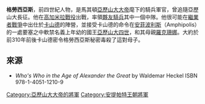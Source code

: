 '''格勞西亞斯'''，前四世紀人物，是馬其頓[[亞歷山大大帝|亞歷山大大帝]]麾下的騎兵軍官，曾追隨亞歷山大長征。他在[[高加米拉戰役|高加米拉戰役]]出戰，率領[[夥友騎兵|夥友騎兵]]其中一個中隊。他很可能在[[繼業者戰爭|繼業者戰爭]]中出仕於[[卡山德|卡山德]]的陣營，並接受卡山德的命令在[[安菲波利斯|安菲波利斯]]（Amphipolis）的一處要塞之中軟禁名義上年幼的國王[[亞歷山大四世_(馬其頓)|亞歷山大四世]]，和其母親[[羅克珊娜|羅克珊娜]]。大約於前310年前後卡山德密令格勞西亞斯秘密毒殺了這對母子。

==來源==
*''Who's Who in the Age of Alexander the Great'' by Waldemar Heckel ISBN 978-1-4051-1210-9

[[Category:亞歷山大大帝的將軍|Category:亞歷山大大帝的將軍]]
[[Category:安提帕特王朝將軍|Category:安提帕特王朝將軍]]
